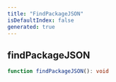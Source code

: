 ```yaml
---
title: "FindPackageJSON"
isDefaultIndex: false
generated: true
---
```



<!-- This file was generated from the CommandKit source. Do not modify. Instead, re-run the "docgen" script -->


## findPackageJSON

<GenerationInfo sourceFile="packages/commandkit/src/cli/common.ts" sourceLine="33" packageName="commandkit" />



```ts title="Signature"
function findPackageJSON(): void
```

